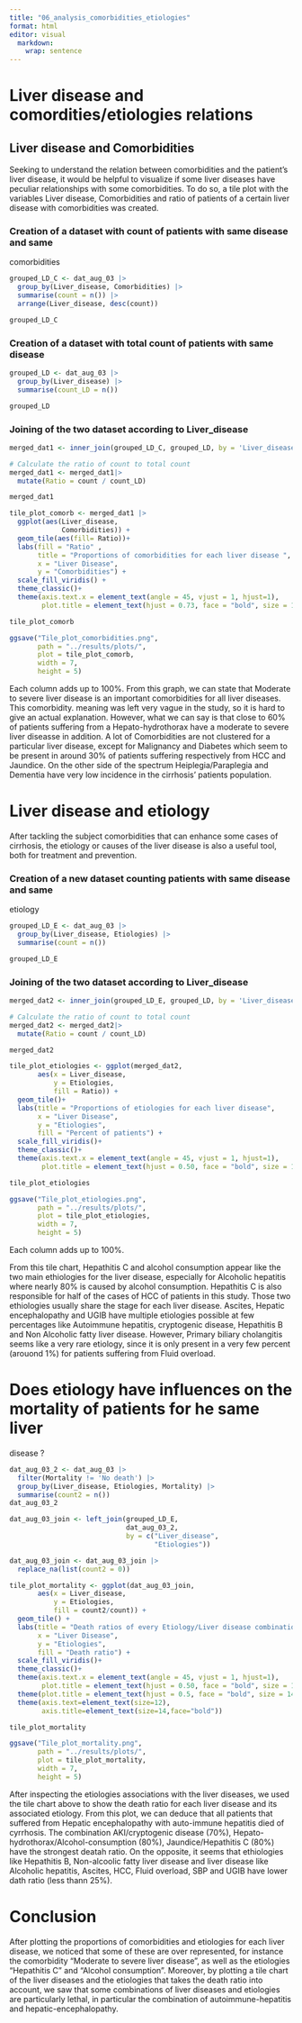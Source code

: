 ```yaml
---
title: "06_analysis_comorbidities_etiologies"
format: html
editor: visual
  markdown: 
    wrap: sentence
---
```


# Liver disease and comordities/etiologies relations

## Liver disease and Comorbidities

Seeking to understand the relation between comorbidities and the patient's liver
disease, it would be helpful to visualize if some liver diseases have peculiar 
relationships with some comorbidities. To do so, a tile plot with the variables
Liver disease, Comorbidities and ratio of patients of a certain liver disease
with comorbidities was created.

### Creation of a dataset with count of patients with same disease and same 
comorbidities

```r
grouped_LD_C <- dat_aug_03 |>
  group_by(Liver_disease, Comorbidities) |> 
  summarise(count = n()) |> 
  arrange(Liver_disease, desc(count)) 

grouped_LD_C
```

### Creation of a dataset with total count of patients with same disease

```r
grouped_LD <- dat_aug_03 |>
  group_by(Liver_disease) |> 
  summarise(count_LD = n())

grouped_LD
```

### Joining of the two dataset according to Liver_disease

```r
merged_dat1 <- inner_join(grouped_LD_C, grouped_LD, by = 'Liver_disease')

# Calculate the ratio of count to total count
merged_dat1 <- merged_dat1|>
  mutate(Ratio = count / count_LD)

merged_dat1
```

```r
tile_plot_comorb <- merged_dat1 |>
  ggplot(aes(Liver_disease, 
             Comorbidities)) +
  geom_tile(aes(fill= Ratio))+
  labs(fill = "Ratio" ,
       title = "Proportions of comorbidities for each liver disease ",
       x = "Liver Disease",
       y = "Comorbidities") +
  scale_fill_viridis() +
  theme_classic()+ 
  theme(axis.text.x = element_text(angle = 45, vjust = 1, hjust=1), 
        plot.title = element_text(hjust = 0.73, face = "bold", size = 14))

tile_plot_comorb
```

```r
ggsave("Tile_plot_comorbidities.png", 
       path = "../results/plots/",
       plot = tile_plot_comorb,
       width = 7,
       height = 5)
```


Each column adds up to 100%. From this graph, we can state that Moderate to
severe liver disease is an important comorbidities for all liver diseases. This 
comorbidity. meaning was left very vague in the study, so it is hard to give an 
actual explanation. However, what we can say is that close to 60% of patients 
suffering from a Hepato-hydrothorax have a moderate to severe liver diseasse in 
addition. A lot of Comorbidities are not clustered for a particular liver 
disease, except for Malignancy and Diabetes which seem to be present in around 
30% of patients suffering respectively from HCC and Jaundice. On the other side
of the spectrum Heiplegia/Paraplegia and Dementia have very low incidence in the
cirrhosis' patients population.

# Liver disease and etiology

After tackling the subject comorbidities that can enhance some cases of
cirrhosis, the etiology or causes of the liver disease is also a useful tool, 
both for treatment and prevention.

### Creation of a new dataset counting patients with same disease and same
etiology

```r
grouped_LD_E <- dat_aug_03 |> 
  group_by(Liver_disease, Etiologies) |> 
  summarise(count = n()) 

grouped_LD_E
```

### Joining of the two dataset according to Liver_disease

```r
merged_dat2 <- inner_join(grouped_LD_E, grouped_LD, by = 'Liver_disease')

# Calculate the ratio of count to total count
merged_dat2 <- merged_dat2|>
  mutate(Ratio = count / count_LD)

merged_dat2
```

```r
tile_plot_etiologies <- ggplot(merged_dat2, 
       aes(x = Liver_disease, 
           y = Etiologies, 
           fill = Ratio)) +
  geom_tile()+
  labs(title = "Proportions of etiologies for each liver disease",
       x = "Liver Disease",
       y = "Etiologies", 
       fill = "Percent of patients") + 
  scale_fill_viridis()+
  theme_classic()+ 
  theme(axis.text.x = element_text(angle = 45, vjust = 1, hjust=1), 
        plot.title = element_text(hjust = 0.50, face = "bold", size = 13))

tile_plot_etiologies

```
```r
ggsave("Tile_plot_etiologies.png", 
       path = "../results/plots/",
       plot = tile_plot_etiologies,
       width = 7,
       height = 5)
```


Each column adds up to 100%.

From this tile chart, Hepathitis C and alcohol consumption appear like the two
main ethiologies for the liver disease, especially for Alcoholic hepatitis where
nearly 80% is caused by alcohol consumption. Hepathitis C is also responsible 
for half of the cases of HCC of patients in this study. Those two ethiologies
usually share the stage for each liver disease. Ascites, Hepatic encephalopathy
and UGIB have multiple etiologies possible at few percentages like Autoimmune
hepatitis, cryptogenic disease, Hepathitis B and Non Alcoholic fatty liver 
disease. However, Primary biliary cholangitis seems like a very rare etiology,
since it is only present in a very few percent (arouond 1%) for patients
suffering from Fluid overload.

# Does etiology have influences on the mortality of patients for he same liver
disease ?

```r
dat_aug_03_2 <- dat_aug_03 |> 
  filter(Mortality != 'No death') |> 
  group_by(Liver_disease, Etiologies, Mortality) |> 
  summarise(count2 = n())
dat_aug_03_2
```

```r
dat_aug_03_join <- left_join(grouped_LD_E, 
                             dat_aug_03_2, 
                             by = c("Liver_disease",
                                    "Etiologies"))
```

```r
dat_aug_03_join <- dat_aug_03_join |> 
  replace_na(list(count2 = 0))
```

```r
tile_plot_mortality <- ggplot(dat_aug_03_join, 
       aes(x = Liver_disease, 
           y = Etiologies, 
           fill = count2/count)) +
  geom_tile() +
  labs(title = "Death ratios of every Etiology/Liver disease combination ",
       x = "Liver Disease",
       y = "Etiologies", 
       fill = "Death ratio") +
  scale_fill_viridis()+
  theme_classic()+ 
  theme(axis.text.x = element_text(angle = 45, vjust = 1, hjust=1), 
        plot.title = element_text(hjust = 0.50, face = "bold", size = 13))+
  theme(plot.title = element_text(hjust = 0.5, face = "bold", size = 14)) +
  theme(axis.text=element_text(size=12),
        axis.title=element_text(size=14,face="bold"))

tile_plot_mortality
```

```r
ggsave("Tile_plot_mortality.png", 
       path = "../results/plots/",
       plot = tile_plot_mortality,
       width = 7,
       height = 5)
```


After inspecting the etiologies associations with the liver diseases, we used 
the tile chart above to show the death ratio for each liver disease and its 
associated etiology. From this plot, we can deduce that all patients that 
suffered from Hepatic encephalopathy with auto-immune hepatitis died of 
cyrrhosis. The combination AKI/cryptogenic disease (70%), 
Hepato-hydrothorax/Alcohol-consumption (80%), Jaundice/Hepathitis C (80%) have 
the strongest deatah ratio. On the opposite, it seems that ethiologies like 
Hepathitis B, Non-alcoolic fatty liver disease and liver disease like Alcoholic 
hepatitis, Ascites, HCC, Fluid overload, SBP and UGIB have lower dath ratio 
(less thann 25%).

# Conclusion

After plotting the proportions of comorbidities and etiologies for each liver 
disease, we noticed that some of these are over represented, for instance the 
comorbidity "Moderate to severe liver disease", as well as the etiologies 
"Hepathitis C" and "Alcohol consumption". 
Moreover, by plotting a tile chart of the liver diseases and the etiologies that
takes the death ratio into account, we saw that some combinations of liver 
diseases and etiologies are particularly lethal, in particular the combination
of autoimmune-hepatitis and hepatic-encephalopathy.
